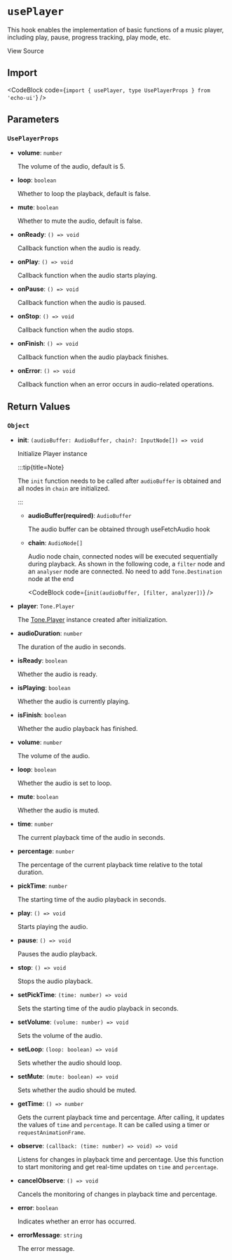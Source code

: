 
# `usePlayer`

This hook enables the implementation of basic functions of a music player, including play, pause, progress tracking, play mode, etc.

<Link
  href="https://github.com/codeacme17/echo-ui/blob/main/packages/hooks/usePlayer.ts"
  target="_blank"
  size="sm"
  className="flex items-center"
>
  <Github className="w-4 h-4" />
  <span className="ml-2">View Source</span>
</Link>

## Import

<CodeBlock code={`import { usePlayer, type UsePlayerProps } from 'echo-ui'`} />

## Parameters

### `UsePlayerProps`

- **volume**: `number`

  The volume of the audio, default is 5.

- **loop**: `boolean`

  Whether to loop the playback, default is false.

- **mute**: `boolean`

  Whether to mute the audio, default is false.

- **onReady**: `() => void`

  Callback function when the audio is ready.

- **onPlay**: `() => void`

  Callback function when the audio starts playing.

- **onPause**: `() => void`

  Callback function when the audio is paused.

- **onStop**: `() => void`

  Callback function when the audio stops.

- **onFinish**: `() => void`

  Callback function when the audio playback finishes.

- **onError**: `() => void`

  Callback function when an error occurs in audio-related operations.

## Return Values

### `Object`

- **init**: `(audioBuffer: AudioBuffer, chain?: InputNode[]) => void`

  Initialize Player instance

  :::tip{title=Note}

  The `init` function needs to be called after `audioBuffer` is obtained and all nodes in `chain` are initialized.

  :::

  - **audioBuffer(required)**: `AudioBuffer`

    The audio buffer can be obtained through <Link href='/zh/hook/useFetchAudio'>useFetchAudio</Link> hook

  - **chain**: `AudioNode[]`

    Audio node chain, connected nodes will be executed sequentially during playback. As shown in the following code, a `filter` node and an `analyser` node are connected. No need to add `Tone.Destination` node at the end

    <CodeBlock code={`init(audioBuffer, [filter, analyzer])`} />

- **player**: `Tone.Player`

  The [Tone.Player](https://tonejs.github.io/docs/14.7.77/Player) instance created after initialization.

- **audioDuration**: `number`

  The duration of the audio in seconds.

- **isReady**: `boolean`

  Whether the audio is ready.

- **isPlaying**: `boolean`

  Whether the audio is currently playing.

- **isFinish**: `boolean`

  Whether the audio playback has finished.

- **volume**: `number`

  The volume of the audio.

- **loop**: `boolean`

  Whether the audio is set to loop.

- **mute**: `boolean`

  Whether the audio is muted.

- **time**: `number`

  The current playback time of the audio in seconds.

- **percentage**: `number`

  The percentage of the current playback time relative to the total duration.

- **pickTime**: `number`

  The starting time of the audio playback in seconds.

- **play**: `() => void`

  Starts playing the audio.

- **pause**: `() => void`

  Pauses the audio playback.

- **stop**: `() => void`

  Stops the audio playback.

- **setPickTime**: `(time: number) => void`

  Sets the starting time of the audio playback in seconds.

- **setVolume**: `(volume: number) => void`

  Sets the volume of the audio.

- **setLoop**: `(loop: boolean) => void`

  Sets whether the audio should loop.

- **setMute**: `(mute: boolean) => void`

  Sets whether the audio should be muted.

- **getTime**: `() => number`

  Gets the current playback time and percentage. After calling, it updates the values of `time` and `percentage`. It can be called using a timer or `requestAnimationFrame`.

- **observe**: `(callback: (time: number) => void) => void`

  Listens for changes in playback time and percentage. Use this function to start monitoring and get real-time updates on `time` and `percentage`.

- **cancelObserve**: `() => void`

  Cancels the monitoring of changes in playback time and percentage.

- **error**: `boolean`

  Indicates whether an error has occurred.

- **errorMessage**: `string`

  The error message.
